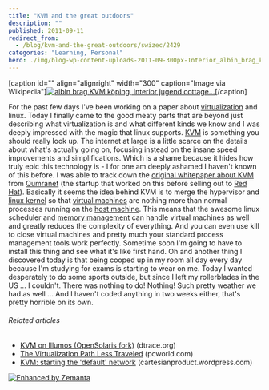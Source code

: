 ```yaml
---
title: "KVM and the great outdoors"
description: ""
published: 2011-09-11
redirect_from:
  - /blog/kvm-and-the-great-outdoors/swizec/2429
categories: "Learning, Personal"
hero: ./img/blog-wp-content-uploads-2011-09-300px-Interior_albin_brag_kvm_1.jpg
---
```


\[caption id="" align="alignright" width="300" caption="Image via Wikipedia"][![albin brag KVM köping, interior jugend cottage...](./img/blog-wp-content-uploads-2011-09-300px-Interior_albin_brag_kvm_1.jpg "albin brag KVM köping, interior jugend cottage...")](http://commons.wikipedia.org/wiki/File:Interior_albin_brag_kvm_1.jpg)\[/caption]

For the past few days I've been working on a paper about [virtualization](http://www.symantec.com/business/solutions/solutiondetail.jsp?solid=sol_business_cont&solfid=sol_virtualization_management "hardware virtualization") and linux. Today I finally came to the good meaty parts that are beyond just describing what virtualization is and what different kinds we know and I was deeply impressed with the magic that linux supports. [KVM](http://www.linux-kvm.org/ "Kernel-based Virtual Machine") is something you should really look up. The internet at large is a little scarce on the details about what's actually going on, focusing instead on the insane speed improvements and simplifications. Which is a shame because it hides how truly epic this technology is - I for one am deeply ashamed I haven't known of this before. I was able to track down the [original whitepaper about KVM](http://www.linuxinsight.com/files/kvm_whitepaper.pdf) from [Qumranet](http://en.wikipedia.org/wiki/Qumranet "Qumranet") (the startup that worked on this before selling out to [Red Hat](http://www.redhat.com "Red Hat")). Basically it seems the idea behind KVM is to merge the hypervisor and [linux kernel](http://www.kernel.org/ "Linux kernel") so that [virtual machines](http://en.wikipedia.org/wiki/Virtual_machine "Virtual machine") are nothing more than normal processes running on the [host machine](http://en.wikipedia.org/wiki/Host_machine "Host machine"). This means that the awesome linux scheduler and [memory management](http://en.wikipedia.org/wiki/Memory_management "Memory management") can handle virtual machines as well and greatly reduces the complexity of everything. And you can even use kill to close virtual machines and pretty much your standard process management tools work perfectly. Sometime soon I'm going to have to install this thing and see what it's like first hand. Oh and another thing I discovered today is that being cooped up in my room all day every day because I'm studying for exams is starting to wear on me. Today I wanted desperately to do some sports outside, but since I left my rollerblades in the US ... I couldn't. There was nothing to do! Nothing! Such pretty weather we had as well ... And I haven't coded anything in two weeks either, that's pretty horrible on its own.

###### Related articles

- [KVM on Illumos (OpenSolaris fork)](http://dtrace.org/blogs/bmc/2011/08/15/kvm-on-illumos/) (dtrace.org)
- [The Virtualization Path Less Traveled](http://www.pcworld.com/article/239767/the_virtualization_path_less_traveled.html) (pcworld.com)
- [KVM: starting the 'default' network](http://cartesianproduct.wordpress.com/2011/07/31/kvm-starting-the-default-network/) (cartesianproduct.wordpress.com)

[![Enhanced by Zemanta](http://img.zemanta.com/zemified_e.png?x-id=bf8e45f3-5056-442d-950c-99002ce08002)](http://www.zemanta.com/ "Enhanced by Zemanta")

